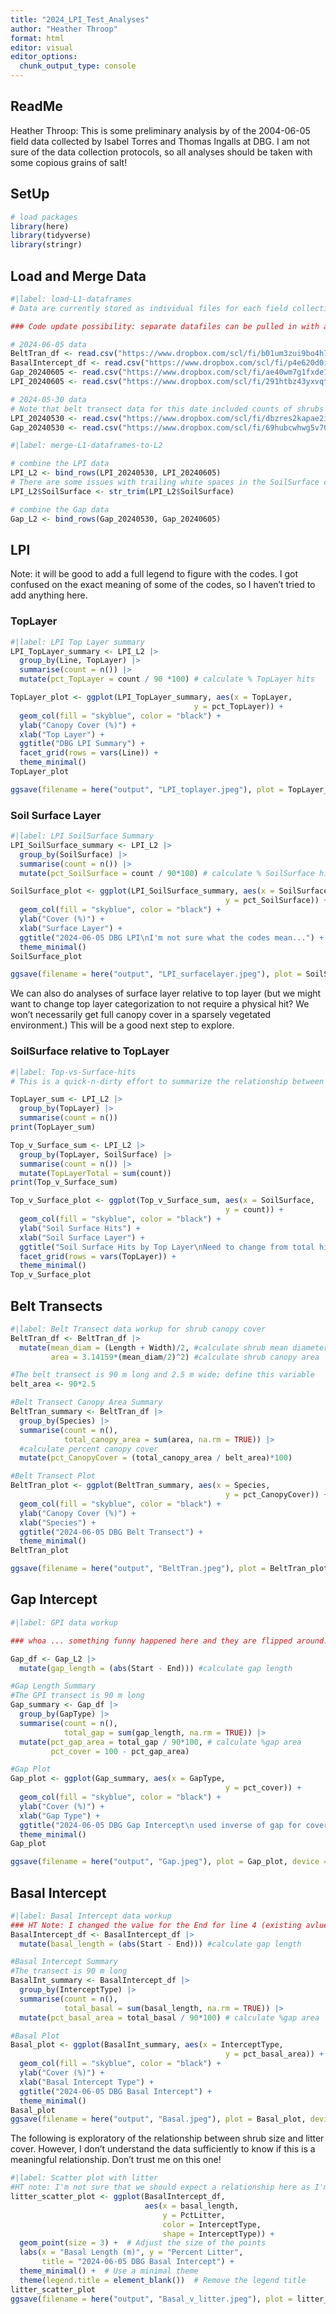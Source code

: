 ```yaml
---
title: "2024_LPI_Test_Analyses"
author: "Heather Throop"
format: html
editor: visual
editor_options: 
  chunk_output_type: console
---
```


## ReadMe

Heather Throop: This is some preliminary analysis by of the 2004-06-05 field data collected by Isabel Torres and Thomas Ingalls at DBG. I am not sure of the data collection protocols, so all analyses should be taken with some copious grains of salt!

## SetUp

```r
# load packages
library(here)
library(tidyverse)
library(stringr)
```

## Load and Merge Data

```r
#|label: load-L1-dataframes
# Data are currently stored as individual files for each field collection date in a L1 file for each date in the DeAD Dropbox folder

### Code update possibility: separate datafiles can be pulled in with a more automated process.

# 2024-06-05 data
BeltTran_df <- read.csv("https://www.dropbox.com/scl/fi/b01um3zui9bo4h7ledotq/240605_BeltTran.csv?rlkey=kjtv84lznakci4bd8hv4t7xp8&dl=1")
BasalIntercept_df <- read.csv("https://www.dropbox.com/scl/fi/p4e620d0idm03xw0zk9x3/240605_BasalIntercept.csv?rlkey=guoqzg4xq4el1x8u4c7wpinki&dl=1")
Gap_20240605 <- read.csv("https://www.dropbox.com/scl/fi/ae40wm7g1fxde11mcu6pr/240605_Gap.csv?rlkey=5ooys8juko7lat0tz1uscrafs&dl=1")
LPI_20240605 <- read.csv("https://www.dropbox.com/scl/fi/291htbz43yxvqtrty7txj/240605_LPI.csv?rlkey=hbrf6uz3qufd0f39daffmbnlp&dl=1")

# 2024-05-30 data
# Note that belt transect data for this date included counts of shrubs only (no size measurements). 
LPI_20240530 <- read.csv("https://www.dropbox.com/scl/fi/dbzres2kapae2iuc3ut3b/240530_LPI.csv?rlkey=u0w2bbsepr2x83t14bxl1mjif&dl=1")
Gap_20240530 <- read.csv("https://www.dropbox.com/scl/fi/69hubcwhwg5v70025vu0b/240530_Gap.csv?rlkey=39nbs4hpy5oy9fdy9wityfk5h&dl=1")
```

```r
#|label: merge-L1-dataframes-to-L2

# combine the LPI data 
LPI_L2 <- bind_rows(LPI_20240530, LPI_20240605)
# There are some issues with trailing white spaces in the SoilSurface column. Remove them. 
LPI_L2$SoilSurface <- str_trim(LPI_L2$SoilSurface)

# combine the Gap data 
Gap_L2 <- bind_rows(Gap_20240530, Gap_20240605)
```

## LPI

Note: it will be good to add a full legend to figure with the codes. I got confused on the exact meaning of some of the codes, so I haven't tried to add anything here.

### TopLayer

```r
#|label: LPI Top Layer summary
LPI_TopLayer_summary <- LPI_L2 |>
  group_by(Line, TopLayer) |>
  summarise(count = n()) |>
  mutate(pct_TopLayer = count / 90 *100) # calculate % TopLayer hits

TopLayer_plot <- ggplot(LPI_TopLayer_summary, aes(x = TopLayer, 
                                         y = pct_TopLayer)) +
  geom_col(fill = "skyblue", color = "black") +
  ylab("Canopy Cover (%)") +
  xlab("Top Layer") +
  ggtitle("DBG LPI Summary") +
  facet_grid(rows = vars(Line)) +
  theme_minimal()
TopLayer_plot

ggsave(filename = here("output", "LPI_toplayer.jpeg"), plot = TopLayer_plot, device = "jpeg", width = 4, height = 3)
```

### Soil Surface Layer

```r
#|label: LPI SoilSurface Summary
LPI_SoilSurface_summary <- LPI_L2 |>
  group_by(SoilSurface) |>
  summarise(count = n()) |>
  mutate(pct_SoilSurface = count / 90*100) # calculate % SoilSurface hits

SoilSurface_plot <- ggplot(LPI_SoilSurface_summary, aes(x = SoilSurface,
                                                y = pct_SoilSurface)) +
  geom_col(fill = "skyblue", color = "black") +
  ylab("Cover (%)") +
  xlab("Surface Layer") +
  ggtitle("2024-06-05 DBG LPI\nI'm not sure what the codes mean...") +
  theme_minimal()
SoilSurface_plot

ggsave(filename = here("output", "LPI_surfacelayer.jpeg"), plot = SoilSurface_plot, device = "jpeg", width = 4, height = 3)
```

We can also do analyses of surface layer relative to top layer (but we might want to change top layer categorization to not require a physical hit? We won't necessarily get full canopy cover in a sparsely vegetated environment.) This will be a good next step to explore.

### SoilSurface relative to TopLayer

```r
#|label: Top-vs-Surface-hits
# This is a quick-n-dirty effort to summarize the relationship between canopy cover and soil surface cover with spring 2024 DBG data. 

TopLayer_sum <- LPI_L2 |>
  group_by(TopLayer) |>
  summarise(count = n()) 
print(TopLayer_sum)

Top_v_Surface_sum <- LPI_L2 |>
  group_by(TopLayer, SoilSurface) |>
  summarise(count = n()) |>
  mutate(TopLayerTotal = sum(count)) 
print(Top_v_Surface_sum)

Top_v_Surface_plot <- ggplot(Top_v_Surface_sum, aes(x = SoilSurface,
                                                y = count)) +
  geom_col(fill = "skyblue", color = "black") +
  ylab("Soil Surface Hits") +
  xlab("Soil Surface Layer") +
  ggtitle("Soil Surface Hits by Top Layer\nNeed to change from total hits to percent") +
  facet_grid(rows = vars(TopLayer)) +
  theme_minimal()
Top_v_Surface_plot
```

## Belt Transects

```r
#|label: Belt Transect data workup for shrub canopy cover
BeltTran_df <- BeltTran_df |>
  mutate(mean_diam = (Length + Width)/2, #calculate shrub mean diameter
         area = 3.14159*(mean_diam/2)^2) #calculate shrub canopy area

#The belt transect is 90 m long and 2.5 m wide; define this variable
belt_area <- 90*2.5

#Belt Transect Canopy Area Summary
BeltTran_summary <- BeltTran_df |>
  group_by(Species) |>
  summarise(count = n(),
            total_canopy_area = sum(area, na.rm = TRUE)) |>
  #calculate percent canopy cover
  mutate(pct_CanopyCover = (total_canopy_area / belt_area)*100) 

#Belt Transect Plot
BeltTran_plot <- ggplot(BeltTran_summary, aes(x = Species,
                                                y = pct_CanopyCover)) +
  geom_col(fill = "skyblue", color = "black") +
  ylab("Canopy Cover (%)") +
  xlab("Species") +
  ggtitle("2024-06-05 DBG Belt Transect") +
  theme_minimal()
BeltTran_plot

ggsave(filename = here("output", "BeltTran.jpeg"), plot = BeltTran_plot, device = "jpeg", width = 4, height = 3)
```

## Gap Intercept

```r
#|label: GPI data workup

### whoa ... something funny happened here and they are flipped around...

Gap_df <- Gap_L2 |>
  mutate(gap_length = (abs(Start - End))) #calculate gap length

#Gap Length Summary
#The GPI transect is 90 m long
Gap_summary <- Gap_df |>
  group_by(GapType) |>
  summarise(count = n(),
            total_gap = sum(gap_length, na.rm = TRUE)) |>
  mutate(pct_gap_area = total_gap / 90*100, # calculate %gap area 
         pct_cover = 100 - pct_gap_area) 

#Gap Plot
Gap_plot <- ggplot(Gap_summary, aes(x = GapType,
                                                y = pct_cover)) +
  geom_col(fill = "skyblue", color = "black") +
  ylab("Cover (%)") +
  xlab("Gap Type") +
  ggtitle("2024-06-05 DBG Gap Intercept\n used inverse of gap for cover") +
  theme_minimal()
Gap_plot

ggsave(filename = here("output", "Gap.jpeg"), plot = Gap_plot, device = "jpeg", width = 4, height = 3)
```

## Basal Intercept

```r
#|label: Basal Intercept data workup
### HT Note: I changed the value for the End for line 4 (existing avlue was clearly a typo). I made up a value in order to have data to anaylze. 
BasalIntercept_df <- BasalIntercept_df |>
  mutate(basal_length = (abs(Start - End))) #calculate gap length

#Basal Intercept Summary
#The transect is 90 m long
BasalInt_summary <- BasalIntercept_df |>
  group_by(InterceptType) |>
  summarise(count = n(),
            total_basal = sum(basal_length, na.rm = TRUE)) |>
  mutate(pct_basal_area = total_basal / 90*100) # calculate %gap area 

#Basal Plot
Basal_plot <- ggplot(BasalInt_summary, aes(x = InterceptType,
                                                y = pct_basal_area)) +
  geom_col(fill = "skyblue", color = "black") +
  ylab("Cover (%)") +
  xlab("Basal Intercept Type") +
  ggtitle("2024-06-05 DBG Basal Intercept") +
  theme_minimal()
Basal_plot
ggsave(filename = here("output", "Basal.jpeg"), plot = Basal_plot, device = "jpeg", width = 4, height = 3)
```

The following is exploratory of the relationship between shrub size and litter cover. However, I don't understand the data sufficiently to know if this is a meaningful relationship. Don't trust me on this one!

```r
#|label: Scatter plot with litter
#HT note: I'm not sure that we should expect a relationship here as I'm not sure about details on data
litter_scatter_plot <- ggplot(BasalIntercept_df, 
                              aes(x = basal_length, 
                                  y = PctLitter, 
                                  color = InterceptType, 
                                  shape = InterceptType)) +
  geom_point(size = 3) +  # Adjust the size of the points
  labs(x = "Basal Length (m)", y = "Percent Litter", 
       title = "2024-06-05 DBG Basal Intercept") +
  theme_minimal() +  # Use a minimal theme
  theme(legend.title = element_blank())  # Remove the legend title
litter_scatter_plot
ggsave(filename = here("output", "Basal_v_litter.jpeg"), plot = litter_scatter_plot, device = "jpeg", width = 4, height = 3)
```
